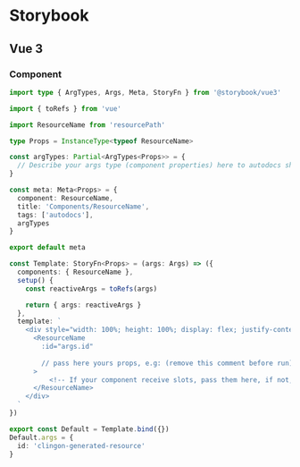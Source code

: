 # Storybook

## Vue 3

### Component

```typescript
import type { ArgTypes, Args, Meta, StoryFn } from '@storybook/vue3'

import { toRefs } from 'vue'

import ResourceName from 'resourcePath'

type Props = InstanceType<typeof ResourceName>

const argTypes: Partial<ArgTypes<Props>> = {
  // Describe your args type (component properties) here to autodocs show properly informations
}

const meta: Meta<Props> = {
  component: ResourceName,
  title: 'Components/ResourceName',
  tags: ['autodocs'],
  argTypes
}

export default meta

const Template: StoryFn<Props> = (args: Args) => ({
  components: { ResourceName },
  setup() {
    const reactiveArgs = toRefs(args)

    return { args: reactiveArgs }
  },
  template: `
    <div style="width: 100%; height: 100%; display: flex; justify-content: center; align-content: center; align-items: center;">
      <ResourceName
        :id="args.id"
        
        // pass here yours props, e.g: (remove this comment before run)
      >
          <!-- If your component receive slots, pass them here, if not, remove this comment -->
      </ResourceName>
    </div>
  `
})

export const Default = Template.bind({})
Default.args = {
  id: 'clingon-generated-resource'
}
```
